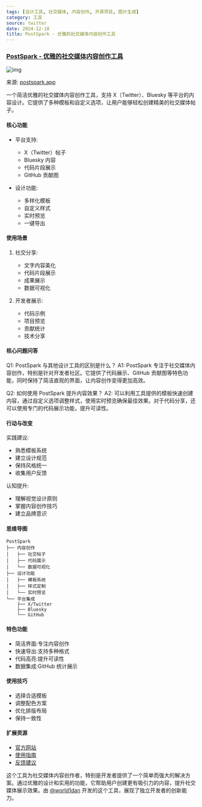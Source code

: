 ```yaml
---
tags: [设计工具, 社交媒体, 内容创作, 开源项目, 图片生成]
category: 工具
source: twitter
date: 2024-12-18
title: PostSpark - 优雅的社交媒体内容创作工具
---
```


### [PostSpark - 优雅的社交媒体内容创作工具](https://postspark.app/)

![img](https://img.mengpeng.tech/i/2024/12/18/67625b5ead008.webp)

来源: [postspark.app](https://postspark.app/)

一个简洁优雅的社交媒体内容创作工具，支持 X（Twitter）、Bluesky 等平台的内容设计。它提供了多种模板和自定义选项，让用户能够轻松创建精美的社交媒体帖子。

#### 核心功能
- 平台支持:
  - X（Twitter）帖子
  - Bluesky 内容
  - 代码片段展示
  - GitHub 贡献图

- 设计功能:
  - 多样化模板
  - 自定义样式
  - 实时预览
  - 一键导出

#### 使用场景
1. 社交分享:
   - 文字内容美化
   - 代码片段展示
   - 成果展示
   - 数据可视化

2. 开发者展示:
   - 代码示例
   - 项目预览
   - 贡献统计
   - 技术分享

#### 核心问题问答
Q1: PostSpark 与其他设计工具的区别是什么？
A1: PostSpark 专注于社交媒体内容创作，特别是针对开发者社区。它提供了代码展示、GitHub 贡献图等特色功能，同时保持了简洁直观的界面，让内容创作变得更加高效。

Q2: 如何使用 PostSpark 提升内容效果？
A2: 可以利用工具提供的模板快速创建内容，通过自定义选项调整样式，使用实时预览确保最佳效果。对于代码分享，还可以使用专门的代码展示功能，提升可读性。

#### 行动与改变
实践建议:
- 熟悉模板系统
- 建立设计规范
- 保持风格统一
- 收集用户反馈

认知提升:
- 理解视觉设计原则
- 掌握内容创作技巧
- 建立品牌意识

#### 思维导图
```
PostSpark
├── 内容创作
│   ├── 社交帖子
│   ├── 代码展示
│   └── 数据可视化
├── 设计功能
│   ├── 模板系统
│   ├── 样式定制
│   └── 实时预览
└── 平台集成
    ├── X/Twitter
    ├── Bluesky
    └── GitHub
```

#### 特色功能
- 简洁界面:专注内容创作
- 快速导出:支持多种格式
- 代码高亮:提升可读性
- 数据集成:GitHub 统计展示

#### 使用技巧
- 选择合适模板
- 调整配色方案
- 优化排版布局
- 保持一致性

#### 扩展资源
- [官方网站](https://postspark.app)
- [使用指南](https://postspark.app/guide)
- [反馈建议](https://postspark.app/feedback)

这个工具为社交媒体内容创作者，特别是开发者提供了一个简单而强大的解决方案。通过优雅的设计和实用的功能，它帮助用户创建更有吸引力的内容，提升社交媒体展示效果。由 [@world1dan](https://twitter.com/world1dan) 开发的这个工具，展现了独立开发者的创新能力。 